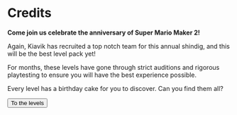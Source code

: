 
# Credits 
<Card illustration="mario_cake">

**Come join us celebrate the anniversary of Super Mario Maker 2!**

Again, Kiavik has recruited a top notch team for this annual shindig, and this will be the best level pack yet!

For months, these levels have gone through strict auditions and rigorous playtesting to ensure you will have the best experience possible. 

Every level has a birthday cake for you to discover. Can you find them all?

<Button primary="true" icon="arrow-right" to="/levels">To the levels</Button>

</Card>